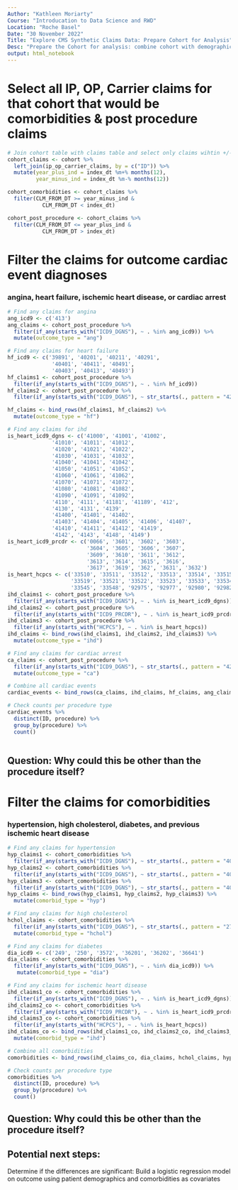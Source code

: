 ```yaml
---
Author: "Kathleen Moriarty"
Course: "Introducation to Data Science and RWD"
Location: "Roche Basel"
Date: "30 November 2022"
Title: "Explore CMS Synthetic Claims Data: Prepare Cohort for Analysis"
Desc: "Prepare the Cohort for analysis: combine cohort with demographics and  select all claims records 12+/- index date"
output: html_notebook
---
```



# Select all IP, OP, Carrier claims for that cohort that would be comorbidities & post procedure claims

```r

# Join cohort table with claims table and select only claims wihtin +/- 12 months of index date
cohort_claims <- cohort %>% 
  left_join(ip_op_carrier_claims, by = c("ID")) %>% 
  mutate(year_plus_ind = index_dt %m+% months(12),
         year_minus_ind = index_dt %m-% months(12))

cohort_comorbidities <- cohort_claims %>% 
  filter(CLM_FROM_DT >= year_minus_ind &
           CLM_FROM_DT < index_dt)

cohort_post_procedure <- cohort_claims %>% 
  filter(CLM_FROM_DT <= year_plus_ind &
           CLM_FROM_DT > index_dt)


```

# Filter the claims for outcome cardiac event diagnoses
### angina, heart failure, ischemic heart disease, or cardiac arrest

```r

# Find any claims for angina
ang_icd9 <- c('413')
ang_claims <- cohort_post_procedure %>% 
  filter(if_any(starts_with("ICD9_DGNS"), ~ . %in% ang_icd9)) %>% 
  mutate(outcome_type = "ang")

# Find any claims for heart failure
hf_icd9 <- c('39891', '40201', '40211', '40291',
              '40401', '40411', '40491', 
              '40403', '40413', '40493')
hf_claims1 <- cohort_post_procedure %>% 
  filter(if_any(starts_with("ICD9_DGNS"), ~ . %in% hf_icd9))
hf_claims2 <- cohort_post_procedure %>% 
  filter(if_any(starts_with("ICD9_DGNS"), ~ str_starts(., pattern = "428")))

hf_claims <- bind_rows(hf_claims1, hf_claims2) %>% 
  mutate(outcome_type = "hf")

# Find any claims for ihd
is_heart_icd9_dgns <- c('41000', '41001', '41002', 
              '41010', '41011', '41012',
              '41020', '41021', '41022', 
              '41030', '41031', '41032', 
              '41040', '41041', '41042', 
              '41050', '41051', '41052', 
              '41060', '41061', '41062', 
              '41070', '41071', '41072', 
              '41080', '41081', '41082', 
              '41090', '41091', '41092', 
              '4110', '4111', '41181', '41189', '412', 
              '4130', '4131', '4139', 
              '41400', '41401', '41402', 
              '41403', '41404', '41405', '41406', '41407', 
              '41410', '41411', '41412', '41419', 
              '4142', '4143', '4148', '4149')
is_heart_icd9_prcdr <- c('0066', '3601', '3602', '3603', 
                         '3604', '3605', '3606', '3607', 
                         '3609', '3610', '3611', '3612', 
                         '3613', '3614', '3615', '3616', 
                         '3617', '3619', '362', '3631', '3632')
is_heart_hcpcs <- c('33510', '33511', '33512', '33513', '33514', '33515', '33516', '33517', '33518', 
                    '33519', '33521', '33522', '33523', '33533', '33534', '33535', '33536', '33542', 
                    '33545', '33548', '92975', '92977', '92980', '92982', '92995', '33140', '33141')
ihd_claims1 <- cohort_post_procedure %>% 
  filter(if_any(starts_with("ICD9_DGNS"), ~ . %in% is_heart_icd9_dgns))
ihd_claims2 <- cohort_post_procedure %>% 
  filter(if_any(starts_with("ICD9_PRCDR"), ~ . %in% is_heart_icd9_prcdr))
ihd_claims3 <- cohort_post_procedure %>% 
  filter(if_any(starts_with("HCPCS"), ~ . %in% is_heart_hcpcs))
ihd_claims <- bind_rows(ihd_claims1, ihd_claims2, ihd_claims3) %>% 
  mutate(outcome_type = "ihd")

# Find any claims for cardiac arrest
ca_claims <- cohort_post_procedure %>% 
  filter(if_any(starts_with("ICD9_DGNS"), ~ str_starts(., pattern = "4275"))) %>% 
  mutate(outcome_type = "ca")

# Combine all cardiac events
cardiac_events <- bind_rows(ca_claims, ihd_claims, hf_claims, ang_claims)

# Check counts per procedure type
cardiac_events %>% 
  distinct(ID, procedure) %>% 
  group_by(procedure) %>% 
  count()
  

```

## Question: Why could this be other than the procedure itself?

# Filter the claims for comorbidities
### hypertension, high cholesterol, diabetes, and previous ischemic heart disease

```r

# Find any claims for hypertension
hyp_claims1 <- cohort_comorbidities %>% 
  filter(if_any(starts_with("ICD9_DGNS"), ~ str_starts(., pattern = "4011")))
hyp_claims2 <- cohort_comorbidities %>% 
  filter(if_any(starts_with("ICD9_DGNS"), ~ str_starts(., pattern = "4019")))
hyp_claims3 <- cohort_comorbidities %>% 
  filter(if_any(starts_with("ICD9_DGNS"), ~ str_starts(., pattern = "4010")))
hyp_claims <- bind_rows(hyp_claims1, hyp_claims2, hyp_claims3) %>% 
  mutate(comorbid_type = "hyp")

# Find any claims for high cholesterol
hchol_claims <- cohort_comorbidities %>% 
  filter(if_any(starts_with("ICD9_DGNS"), ~ str_starts(., pattern = "2720"))) %>% 
  mutate(comorbid_type = "hchol")

# Find any claims for diabetes
dia_icd9 <- c('249', '250', '3572', '36201', '36202', '36641')
dia_claims <- cohort_comorbidities %>% 
  filter(if_any(starts_with("ICD9_DGNS"), ~ . %in% dia_icd9)) %>% 
   mutate(comorbid_type = "dia")

# Find any claims for ischemic heart disease
ihd_claims1_co <- cohort_comorbidities %>% 
  filter(if_any(starts_with("ICD9_DGNS"), ~ . %in% is_heart_icd9_dgns))
ihd_claims2_co <- cohort_comorbidities %>% 
  filter(if_any(starts_with("ICD9_PRCDR"), ~ . %in% is_heart_icd9_prcdr))
ihd_claims3_co <- cohort_comorbidities %>% 
  filter(if_any(starts_with("HCPCS"), ~ . %in% is_heart_hcpcs))
ihd_claims_co <- bind_rows(ihd_claims1_co, ihd_claims2_co, ihd_claims3_co) %>% 
  mutate(comorbid_type = "ihd")

# Combine all comorbidities
comorbidities <- bind_rows(ihd_claims_co, dia_claims, hchol_claims, hyp_claims)

# Check counts per procedure type
comorbidities %>% 
  distinct(ID, procedure) %>% 
  group_by(procedure) %>% 
  count()

```

## Question: Why could this be other than the procedure itself?

## Potential next steps: 
Determine if the differences are significant: 
Build a logistic regression model on outcome using patient demographics and comorbidities as covariates

